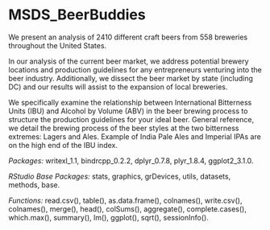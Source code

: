 # MSDS_BeerBuddies
We present an analysis of 2410 different craft beers from 558 breweries throughout the United States.

In our analysis of the current beer market, we address potential brewery locations and production guidelines for any entrepreneurs venturing into the beer industry.  Additionally, we dissect the beer market by state (including DC) and our results will assist to the expansion of local breweries.

We specifically examine the relationship between International Bitterness Units (IBU) and Alcohol by Volume (ABV) in the beer brewing process to structure the production guidelines for your ideal beer. General reference, we detail the brewing process of the beer styles at the two bitterness extremes: Lagers and Ales. Example of India Pale Ales and Imperial IPAs are on the high end of the IBU index.  

*Packages:* writexl_1.1, bindrcpp_0.2.2, dplyr_0.7.8, plyr_1.8.4, ggplot2_3.1.0.

*RStudio Base Packages:* stats, graphics, grDevices, utils, datasets, methods, base.

*Functions:* 
read.csv(), table(), as.data.frame(), colnames(), write.csv(), colnames(), merge(), head(), colSums(), aggregate(), complete.cases(), which.max(), summary(), lm(), ggplot(), sqrt(), sessionInfo().
